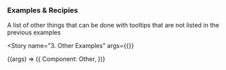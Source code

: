 

<Version />

<Meta
  title="Helpers/Tooltips/2. Examples/3. Other Examples"
/>

### Examples & Recipies
A list of other things that can be done with tooltips that are not listed in the previous examples



<Story
name="3. Other Examples"
args={{}}
>
{(args) => ({
  Component: Other,
})}
</Story>